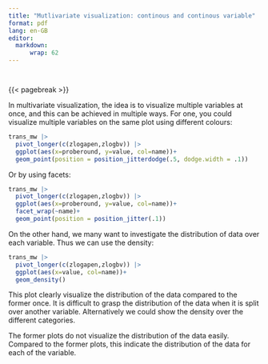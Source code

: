 ```yaml
---
title: "Mutlivariate visualization: continous and continous variable"
format: pdf
lang: en-GB
editor: 
  markdown:
      wrap: 62
---
```


```r

```


```r

```


{{< pagebreak >}}



In multivariate visualization, the idea is to visualize multiple variables at once, and this can be achieved in multiple ways. For one, you could visualize multiple variables on the same plot using different colours:

```r
trans_mw |>
  pivot_longer(c(zlogapen,zlogbv)) |> 
  ggplot(aes(x=proberound, y=value, col=name))+
  geom_point(position = position_jitterdodge(.5, dodge.width = .1))
```

Or by using facets: 

```r
trans_mw |>
  pivot_longer(c(zlogapen,zlogbv)) |> 
  ggplot(aes(x=proberound, y=value, col=name))+
  facet_wrap(~name)+
  geom_point(position = position_jitter(.1))
```

On the other hand, we many want to investigate the distribution of data over each variable. Thus we can use the density:

```r
trans_mw |>
  pivot_longer(c(zlogapen,zlogbv)) |>
  ggplot(aes(x=value, col=name))+
  geom_density()
```

This plot clearly visualize the distribution of the data compared to the former once. It is difficult to grasp the distribution of the data when it is split over another variable. Alternatively we could show the density over the different categories. 

The former plots do not visualize the distribution of the data easily. Compared to the former plots, this indicate the distribution of the data for each of the variable. 
